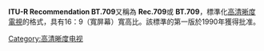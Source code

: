 {{多個問題|
{{expand|time=2017-01-03T04:54:28+00:00}}
{{lead section|time=2017-01-03T04:54:28+00:00}}
{{unreferenced|time=2017-01-03T04:54:28+00:00}}
{{noteTA
|G1=Communication
|G2=IT
}}
}}
'''ITU-R Recommendation BT.709'''又稱為 '''Rec.709'''或 '''BT.709'''，標準化[[高清晰度電視|高清晰度電視]]的格式，具有16：9（寬屏幕）寬高比。該標準的第一版於1990年獲得批准。

{{Tech-stub}}
[[Category:高清晰度电视|Category:高清晰度电视]]